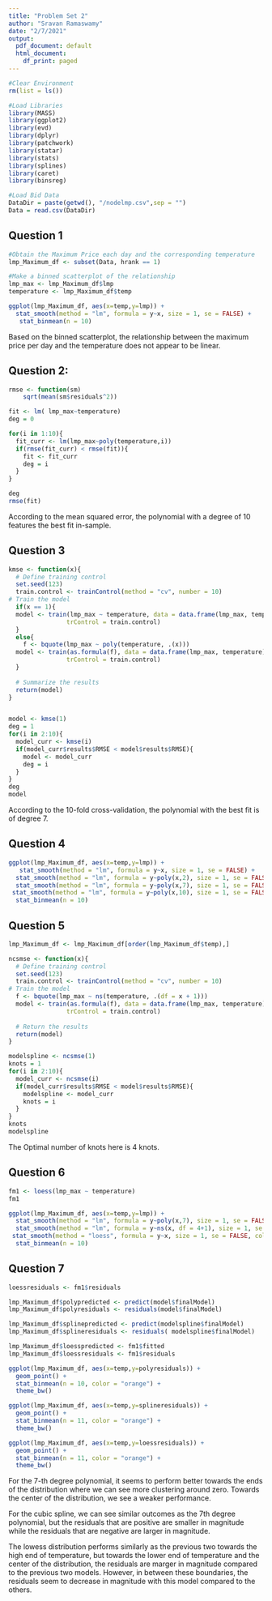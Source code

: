 ```yaml
---
title: "Problem Set 2"
author: "Sravan Ramaswamy"
date: "2/7/2021"
output:
  pdf_document: default
  html_document:
    df_print: paged
---
```


```r
#Clear Environment 
rm(list = ls())

#Load Libraries 
library(MASS)
library(ggplot2)
library(evd)
library(dplyr)
library(patchwork)
library(statar)
library(stats)
library(splines)
library(caret)
library(binsreg)
```

```r
#Load Bid Data
DataDir = paste(getwd(), "/nodelmp.csv",sep = "")
Data = read.csv(DataDir)

```


## Question 1

```r
#Obtain the Maximum Price each day and the corresponding temperature
lmp_Maximum_df <- subset(Data, hrank == 1)

#Make a binned scatterplot of the relationship
lmp_max <- lmp_Maximum_df$lmp
temperature <- lmp_Maximum_df$temp

ggplot(lmp_Maximum_df, aes(x=temp,y=lmp)) +
  stat_smooth(method = "lm", formula = y~x, size = 1, se = FALSE) +
   stat_binmean(n = 10)


```

Based on the binned scatterplot, the relationship between the maximum price per day and the temperature does not appear to be linear.


## Question 2: 


```r


rmse <- function(sm) 
    sqrt(mean(sm$residuals^2))

fit <- lm( lmp_max~temperature)
deg = 0

for(i in 1:10){
  fit_curr <- lm(lmp_max~poly(temperature,i))
  if(rmse(fit_curr) < rmse(fit)){
    fit <- fit_curr
    deg = i
  }
}

deg
rmse(fit)

```

According to the mean squared error, the polynomial with a degree of 10 features the best fit in-sample.

## Question 3


```r

kmse <- function(x){
  # Define training control
  set.seed(123) 
  train.control <- trainControl(method = "cv", number = 10)
# Train the model
  if(x == 1){
  model <- train(lmp_max ~ temperature, data = data.frame(lmp_max, temperature), method = "lm",
                trControl = train.control)
  }
  else{
    f <- bquote(lmp_max ~ poly(temperature, .(x)))
  model <- train(as.formula(f), data = data.frame(lmp_max, temperature), method = "lm",
                trControl = train.control)
  }
    
  # Summarize the results
  return(model)
}


model <- kmse(1)
deg = 1
for(i in 2:10){
  model_curr <- kmse(i)
  if(model_curr$results$RMSE < model$results$RMSE){
    model <- model_curr
    deg = i
  }
}
deg
model


```

According to the 10-fold cross-validation, the polynomial with the best fit is of degree 7.

## Question 4

```r

ggplot(lmp_Maximum_df, aes(x=temp,y=lmp)) +
   stat_smooth(method = "lm", formula = y~x, size = 1, se = FALSE) +
  stat_smooth(method = "lm", formula = y~poly(x,2), size = 1, se = FALSE, color = "red") +
  stat_smooth(method = "lm", formula = y~poly(x,7), size = 1, se = FALSE, color = "black") +
 stat_smooth(method = "lm", formula = y~poly(x,10), size = 1, se = FALSE, color = "orange") +
  stat_binmean(n = 10)

```

## Question 5

```r
lmp_Maximum_df <- lmp_Maximum_df[order(lmp_Maximum_df$temp),]

ncsmse <- function(x){
  # Define training control
  set.seed(123) 
  train.control <- trainControl(method = "cv", number = 10)
# Train the model
  f <- bquote(lmp_max ~ ns(temperature, .(df = x + 1)))
  model <- train(as.formula(f), data = data.frame(lmp_max, temperature), method = "lm",
                trControl = train.control)
    
  # Return the results
  return(model)
}

modelspline <- ncsmse(1)
knots = 1
for(i in 2:10){
  model_curr <- ncsmse(i)
  if(model_curr$results$RMSE < model$results$RMSE){
    modelspline <- model_curr
    knots = i
  }
}
knots
modelspline

```
The Optimal number of knots here is 4 knots.

## Question 6


```r

fm1 <- loess(lmp_max ~ temperature)
fm1

ggplot(lmp_Maximum_df, aes(x=temp,y=lmp)) +
  stat_smooth(method = "lm", formula = y~poly(x,7), size = 1, se = FALSE, color = "black") +
  stat_smooth(method = "lm", formula = y~ns(x, df = 4+1), size = 1, se = FALSE, color = "blue") +
 stat_smooth(method = "loess", formula = y~x, size = 1, se = FALSE, color = "orange") +
  stat_binmean(n = 10)

```

## Question 7

```r


loessresiduals <- fm1$residuals

lmp_Maximum_df$polypredicted <- predict(model$finalModel)
lmp_Maximum_df$polyresiduals <- residuals(model$finalModel)

lmp_Maximum_df$splinepredicted <- predict(modelspline$finalModel)
lmp_Maximum_df$splineresiduals <- residuals( modelspline$finalModel)

lmp_Maximum_df$loesspredicted <- fm1$fitted
lmp_Maximum_df$loessresiduals <- fm1$residuals

ggplot(lmp_Maximum_df, aes(x=temp,y=polyresiduals)) +
  geom_point() +
  stat_binmean(n = 10, color = "orange") +
  theme_bw() 

ggplot(lmp_Maximum_df, aes(x=temp,y=splineresiduals)) +
  geom_point() +
  stat_binmean(n = 11, color = "orange") +
  theme_bw() 

ggplot(lmp_Maximum_df, aes(x=temp,y=loessresiduals)) +
  geom_point() +
  stat_binmean(n = 11, color = "orange") +
  theme_bw() 


```

For the 7-th degree polynomial, it seems to perform better towards the ends of the distribution where we can see more clustering around zero. Towards the center of the distribution, we see a weaker performance.

For the cubic spline, we can see similar outcomes as the 7th degree polynomial, but the residuals that are positive are smaller in magnitude while the residuals that are negative are larger in magnitude.

The lowess distribution performs similarly as the previous two towards the high end of temperature, but towards the lower end of temperature and the center of the distribution, the residuals are marger in magnitude compared to the previous two models. However, in between these boundaries, the residuals seem to decrease in magnitude with this model compared to the others.































